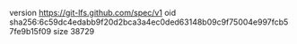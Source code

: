 version https://git-lfs.github.com/spec/v1
oid sha256:6c59dc4edabb9f20d2bca3a4ec0ded63148b09c9f75004e997fcb57fe9b15f09
size 38729
